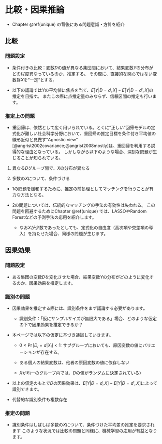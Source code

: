# 比較・因果推論

- Chapter \@ref(unique) の背後にある問題意識・方針を紹介

## 比較

### 問題設定

- 条件付きの比較：変数$D$の値が異なる集団間において、結果変数$Y$の分布がどの程度異なっているのか、推定する。
その際に、直接的な関心ではない変数群$X$を”一定”とする。

- 以下の議論では$Y$の平均値に焦点を当て、$E[Y|D=d,X]-E[Y|D=d',X]$の推定を目指す。
またこの際に点推定量のみならず、信頼区間の推定も行います。

### 推定上の問題

- 重回帰は、依然として広く用いられている。とくに”正しい”回帰モデルの定式化が難しい社会科学分野において、重回帰の推定目標を条件付き平均値の線形近似と見做す"Agnostic view" [@angrist2002covariance;@angrist2008mostly]は、重回帰を利用する説得的な理由となっている。
しかしながら以下のような場合、深刻な問題が生じることが知られている。

1. 異なる$D$グループ間で、$X$の分布が異なる
  
2. 多数の$X$について、条件づける

- 1の問題を緩和するために、推定の前処理としてマッチングを行うことが有力な方法となる。
  
- 2の問題については、伝統的なマッチングの手法の有効性は失われる。
この問題を回避するためにChapter \@ref(unique) では、LASSOやRandom Forestなどの予測手法の応用を紹介します。

  - なお$X$が少数であったとしても、定式化の自由度（高次項や交差項の導入）を持たせた場合、同様の問題が生じます。

## 因果効果

### 問題設定

- ある集団の変数$D$を変化させた場合、結果変数$Y$の分布がどのように変化するのか、因果効果を推定します。

### 識別の問題

- 因果効果を推定する際には、識別条件をまず議論する必要があります。

  - 識別条件：「仮にサンプルサイズが無限大である」場合、どのような仮定の下で因果効果を推定できるか？
  
- 本ページでは以下の仮定に基づき議論していきます。

  - $0<\Pr[D_i=d|X_i]<1$: サブグループにおいても、原因変数の値にバリエーションが存在する。
  
  - ある個人の結果変数は、他者の原因変数の値に依存しない
  
  - $X$が均一のグループ内では、$D$の値がランダムに決定されている）

- 以上の仮定のもとで$D$の因果効果は、$E[Y|D=d,X]-E[Y|D=d',X]$によって識別できます。

- 代替的な識別条件も複数存在

### 推定の問題

- 識別条件はしばしば多数の$X$について、条件づけた平均差の推定を要求されます
このような状況では比較の問題と同様に、機械学習の応用が有益となります。






